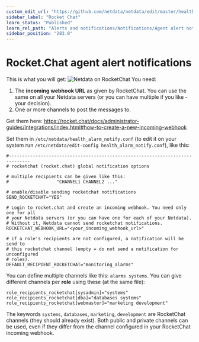 ```yaml
---
custom_edit_url: "https://github.com/netdata/netdata/edit/master/health/notifications/rocketchat/README.md"
sidebar_label: "Rocket Chat"
learn_status: "Published"
learn_rel_path: "Alerts and notifications/Notifications/Agent alert notifications"
sidebar_position: "283.0"
---
```



# Rocket.Chat agent alert notifications

This is what you will get:
![Netdata on RocketChat](https://i.imgur.com/Zu4t3j3.png)
You need:

1.  The **incoming webhook URL** as given by RocketChat. You can use the same on all your Netdata servers (or you can have multiple if you like - your decision).
2.  One or more channels to post the messages to.

Get them here: <https://rocket.chat/docs/administrator-guides/integrations/index.html#how-to-create-a-new-incoming-webhook>

Set them in `/etc/netdata/health_alarm_notify.conf` (to edit it on your system run `/etc/netdata/edit-config health_alarm_notify.conf`), like this:

```
#------------------------------------------------------------------------------
# rocketchat (rocket.chat) global notification options

# multiple recipients can be given like this:
#                  "CHANNEL1 CHANNEL2 ..."

# enable/disable sending rocketchat notifications
SEND_ROCKETCHAT="YES"

# Login to rocket.chat and create an incoming webhook. You need only one for all
# your Netdata servers (or you can have one for each of your Netdata).
# Without it, Netdata cannot send rocketchat notifications.
ROCKETCHAT_WEBHOOK_URL="<your_incoming_webhook_url>"

# if a role's recipients are not configured, a notification will be send to
# this rocketchat channel (empty = do not send a notification for unconfigured
# roles).
DEFAULT_RECIPIENT_ROCKETCHAT="monitoring_alarms"
```

You can define multiple channels like this: `alarms systems`.
You can give different channels per **role** using these (at the same file):

```
role_recipients_rocketchat[sysadmin]="systems"
role_recipients_rocketchat[dba]="databases systems"
role_recipients_rocketchat[webmaster]="marketing development"
```

The keywords `systems`, `databases`, `marketing`, `development` are RocketChat channels (they should already exist).
Both public and private channels can be used, even if they differ from the channel configured in your RocketChat incoming webhook.


